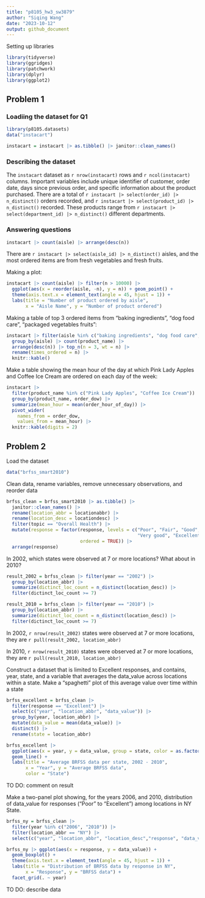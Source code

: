 ```yaml
---
title: "p8105_hw3_sw3879"
author: "Siqing Wang"
date: "2023-10-12"
output: github_document
---
```


Setting up libraries
```r
library(tidyverse)
library(ggridges)
library(patchwork)
library(dplyr)
library(ggplot2)
```

## Problem 1

### Loadiing the dataset for Q1
```r
library(p8105.datasets)
data("instacart")

instacart = instacart |> as.tibble() |> janitor::clean_names()
```

### Describing the dataset 
The `instacart` dataset as `r nrow(instacart)` rows and `r ncol(instacart)` columns. Important variables include unique identifier of customer, order date, days since previous order, and specific information about the product purchased. There are a total of `r instacart |> select(order_id) |> n_distinct()` orders recorded, and `r instacart |> select(product_id) |> n_distinct()` recorded. These products range from `r instacart |> select(department_id) |> n_distinct()` different departments. 

### Answering questions 
```r
instacart |> count(aisle) |> arrange(desc(n))
```

There are `r instacart |> select(aisle_id) |> n_distinct()` aisles, and the most ordered items are from fresh vegetables and fresh fruits. 

Making a plot: 
```r
instacart |> count(aisle) |> filter(n > 10000) |> 
  ggplot(aes(x = reorder(aisle, -n), y = n)) + geom_point() +
  theme(axis.text.x = element_text(angle = 45, hjust = 1)) +
  labs(title = "Number of product ordered by aisle",
       x = "Aisle Name", y = "Number of product ordered") 
```

Making a table of top 3 ordered items from "baking ingredients", "dog food care", "packaged vegetables fruits":
```r
instacart |> filter(aisle %in% c("baking ingredients", "dog food care", "packaged vegetables fruits")) |> 
  group_by(aisle) |> count(product_name) |> 
  arrange(desc(n)) |> top_n(n = 3, wt = n) |> 
  rename(times_ordered = n) |> 
  knitr::kable()
```

Make a table showing the mean hour of the day at which Pink Lady Apples and Coffee Ice Cream are ordered on each day of the week: 
```r
instacart |>
  filter(product_name %in% c("Pink Lady Apples", "Coffee Ice Cream")) |>
  group_by(product_name, order_dow) |>
  summarize(mean_hour = mean(order_hour_of_day)) |>
  pivot_wider(
    names_from = order_dow, 
    values_from = mean_hour) |>
  knitr::kable(digits = 2)
```

## Problem 2

Load the dataset
```r
data("brfss_smart2010")
```

Clean data, rename variables, remove unnecessary observations, and reorder data
```r
brfss_clean = brfss_smart2010 |> as.tibble() |> 
  janitor::clean_names() |> 
  rename(location_abbr = locationabbr) |> 
  rename(location_desc = locationdesc) |> 
  filter(topic == "Overall Health") |> 
  mutate(response = factor(response, levels = c("Poor", "Fair", "Good", 
                                                "Very good", "Excellent"), 
                           ordered = TRUE)) |> 
  arrange(response)
```

In 2002, which states were observed at 7 or more locations? What about in 2010?
```r
result_2002 = brfss_clean |> filter(year == "2002") |> 
  group_by(location_abbr) |> 
  summarize(dictinct_loc_count = n_distinct(location_desc)) |> 
  filter(dictinct_loc_count >= 7)
```

```r
result_2010 = brfss_clean |> filter(year == "2010") |> 
  group_by(location_abbr) |> 
  summarize(dictinct_loc_count = n_distinct(location_desc)) |> 
  filter(dictinct_loc_count >= 7)
```

In 2002, `r nrow(result_2002)` states were observed at 7 or more locations, they are `r pull(result_2002, location_abbr)`

In 2010, `r nrow(result_2010)` states were observed at 7 or more locations, they are `r pull(result_2010, location_abbr)`

Construct a dataset that is limited to Excellent responses, and contains, year, state, and a variable that averages the data_value across locations within a state. Make a “spaghetti” plot of this average value over time within a state
```r
brfss_excellent = brfss_clean |> 
  filter(response == "Excellent") |> 
  select(c("year", "location_abbr", "data_value")) |> 
  group_by(year, location_abbr) |> 
  mutate(data_value = mean(data_value)) |> 
  distinct() |> 
  rename(state = location_abbr)
```
```r
brfss_excellent |> 
  ggplot(aes(x = year, y = data_value, group = state, color = as.factor(state))) +
  geom_line() +
  labs(title = "Average BRFSS data per state, 2002 - 2010",
       x = "Year", y = "Average BRFSS data", 
       color = "State")
```

TO DO: comment on result

Make a two-panel plot showing, for the years 2006, and 2010, distribution of data_value for responses (“Poor” to “Excellent”) among locations in NY State.
```r
brfss_ny = brfss_clean |> 
  filter(year %in% c("2006", "2010")) |> 
  filter(location_abbr == "NY") |> 
  select(c("year", "location_abbr", "location_desc","response", "data_value"))
```
```r
brfss_ny |> ggplot(aes(x = response, y = data_value)) +
  geom_boxplot() +
  theme(axis.text.x = element_text(angle = 45, hjust = 1)) +
  labs(title = "Distribution of BRFSS data by response in NY",
       x = "Response", y = "BRFSS data") +
  facet_grid(. ~ year)
```

TO DO: describe data 






